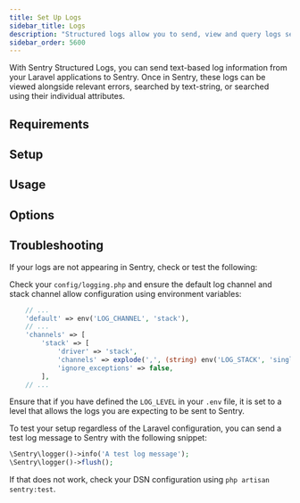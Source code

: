 ```yaml
---
title: Set Up Logs
sidebar_title: Logs
description: "Structured logs allow you to send, view and query logs sent from your Laravel applications within Sentry."
sidebar_order: 5600
---
```


<Include name="feature-stage-beta-logs.mdx" />

With Sentry Structured Logs, you can send text-based log information from your Laravel applications to Sentry. Once in Sentry, these logs can be viewed alongside relevant errors, searched by text-string, or searched using their individual attributes.

## Requirements

<PlatformContent includePath="logs/requirements" />

## Setup

<PlatformContent includePath="logs/setup" />

## Usage

<PlatformContent includePath="logs/usage" />

## Options

<PlatformContent includePath="logs/options" />

## Troubleshooting

If your logs are not appearing in Sentry, check or test the following:

Check your `config/logging.php` and ensure the default log channel and stack channel allow configuration using environment variables:

```php {filename:config/logging.php}
    // ...
    'default' => env('LOG_CHANNEL', 'stack'),
    // ...
    'channels' => [
        'stack' => [
            'driver' => 'stack',
            'channels' => explode(',', (string) env('LOG_STACK', 'single')),
            'ignore_exceptions' => false,
        ],
    // ...
```

Ensure that if you have defined the `LOG_LEVEL` in your `.env` file, it is set to a level that allows the logs you are expecting to be sent to Sentry.

To test your setup regardless of the Laravel configuration, you can send a test log message to Sentry with the following snippet:

```php
\Sentry\logger()->info('A test log message');
\Sentry\logger()->flush();
```

If that does not work, check your DSN configuration using `php artisan sentry:test`.
